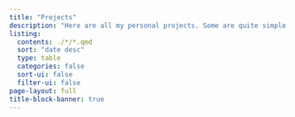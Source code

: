 ```yaml
---
title: "Projects"
description: "Here are all my personal projects. Some are quite simple while others are more advanced."
listing:
  contents: ./*/*.qmd
  sort: "date desc"
  type: table
  categories: false
  sort-ui: false
  filter-ui: false
page-layout: full
title-block-banner: true
---
```



